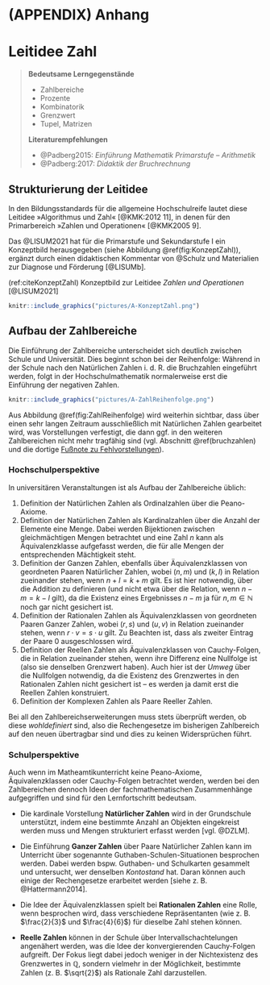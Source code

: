 # (APPENDIX) Anhang {-}

# Leitidee Zahl

> **Bedeutsame Lerngegenstände**
>
> - Zahlbereiche
> - Prozente
> - Kombinatorik
> - Grenzwert
> - Tupel, Matrizen
>
> **Literaturempfehlungen**
>
> - @Padberg2015: *Einführung Mathematik Primarstufe -- Arithmetik*
> - @Padberg:2017: *Didaktik der Bruchrechnung*


## Strukturierung der Leitidee {#strukturierung-der-leitidee-zahl}

In den Bildungsstandards für die allgemeine Hochschulreife lautet diese Leitidee »Algorithmus und Zahl« [@KMK:2012 11], in denen für den Primarbereich »Zahlen und Operationen« [@KMK2005 9].

Das @LISUM2021 hat für die Primarstufe und Sekundarstufe I ein Konzeptbild herausgegeben (siehe Abbildung \@ref(fig:KonzeptZahl)), ergänzt durch einen didaktischen Kommentar von @Schulz und Materialien zur Diagnose und Förderung [@LISUMb].

(ref:citeKonzeptZahl) Konzeptbild zur Leitidee *Zahlen und Operationen* [@LISUM2021]

```r
knitr::include_graphics("pictures/A-KonzeptZahl.png")
```  


## Aufbau der Zahlbereiche

Die Einführung der Zahlbereiche unterscheidet sich deutlich zwischen Schule und Universität. Dies beginnt schon bei der Reihenfolge: Während in der Schule nach den Natürlichen Zahlen i. d. R. die Bruchzahlen eingeführt werden, folgt in der Hochschulmathematik normalerweise erst die Einführung der negativen Zahlen.

```r
knitr::include_graphics("pictures/A-ZahlReihenfolge.png")
```  

Aus Abbildung \@ref(fig:ZahlReihenfolge) wird weiterhin sichtbar, dass über einen sehr langen Zeitraum ausschließlich mit Natürlichen Zahlen gearbeitet wird, was Vorstellungen verfestigt, die dann ggf. in den weiteren Zahlbereichen nicht mehr tragfähig sind (vgl. Abschnitt \@ref(bruchzahlen) und die dortige [Fußnote zu Fehlvorstellungen](#fn5)).

### Hochschulperspektive

In universitären Veranstaltungen ist als Aufbau der Zahlbereiche üblich:

1. Definition der Natürlichen Zahlen als Ordinalzahlen über die Peano-Axiome.
2. Definition der Natürlichen Zahlen als Kardinalzahlen über die Anzahl der Elemente eine Menge. Dabei werden Bijektionen zwischen gleichmächtigen Mengen betrachtet und eine Zahl $n$ kann als Äquivalenzklasse aufgefasst werden, die für alle Mengen der entsprechenden Mächtigkeit steht.
3. Definition der Ganzen Zahlen, ebenfalls über Äquivalenzklassen von geordneten Paaren Natürlicher Zahlen, wobei $(n,m)$ und $(k,l)$ in Relation zueinander stehen, wenn $n+l = k+m$ gilt. Es ist hier notwendig, über die Addition zu definieren (und nicht etwa über die Relation, wenn $n-m = k-l$ gilt), da die Existenz eines Ergebnisses $n-m$ ja für $n,m\in\mathbb{N}$ noch gar nicht gesichert ist.
4. Definition der Rationalen Zahlen als Äquivalenzklassen von geordneten Paaren Ganzer Zahlen, wobei $(r,s)$ und $(u,v)$ in Relation zueinander stehen, wenn $r\cdot v = s\cdot u$ gilt. Zu Beachten ist, dass als zweiter Eintrag der Paare $0$ ausgeschlossen wird.
5. Definition der Reellen Zahlen als Äquivalenzklassen von Cauchy-Folgen, die in Relation zueinander stehen, wenn ihre Differenz eine Nullfolge ist (also sie denselben Grenzwert haben). Auch hier ist der *Umweg* über die Nullfolgen notwendig, da die Existenz des Grenzwertes in den Rationalen Zahlen nicht gesichert ist -- es werden ja damit erst die Reellen Zahlen konstruiert.
6. Definition der Komplexen Zahlen als Paare Reeller Zahlen.

Bei all den Zahlbereichserweiterungen muss stets überprüft werden, ob diese *wohldefiniert* sind, also die Rechengesetze im bisherigen Zahlbereich auf den neuen übertragbar sind und dies zu keinen Widersprüchen führt.


### Schulperspektive

Auch wenn im Matheamtikunterricht keine Peano-Axiome, Äquivalenzklassen oder Cauchy-Folgen betrachtet werden, werden bei den Zahlbereichen dennoch Ideen der fachmathematischen Zusammenhänge aufgegriffen und sind für den Lernfortschritt bedeutsam.

* Die kardinale Vorstellung **Natürlicher Zahlen** wird in der Grundschule unterstützt, indem eine bestimmte Anzahl an Objekten eingekreist werden muss und Mengen strukturiert erfasst werden [vgl. @DZLM].

* Die Einführung **Ganzer Zahlen** über Paare Natürlicher Zahlen kann im Unterricht über sogenannte Guthaben-Schulen-Situationen besprochen werden. Dabei werden bspw. Guthaben- und Schulkarten gesammelt und untersucht, wer denselben *Kontostand* hat. Daran können auch einige der Rechengesetze erarbeitet werden [siehe z. B. @Hattermann2014].

* Die Idee der Äquivalenzklassen spielt bei **Rationalen Zahlen** eine Rolle, wenn besprochen wird, dass verschiedene Repräsentanten (wie z. B. $\frac{2}{3}$ und $\frac{4}{6}$) für dieselbe Zahl stehen können. 
* **Reelle Zahlen** können in der Schule über Intervallschachtelungen angenähert werden, was die Idee der konvergierenden Cauchy-Folgen aufgreift. Der Fokus liegt dabei jedoch weniger in der Nichtexistenz des Grenzwertes in $\mathbb{Q}$, sondern vielmehr in der Möglichkeit, bestimmte Zahlen (z. B. $\sqrt{2}$) als Rationale Zahl darzustellen. 

<!-- Konzeptbild -->


<!-- Was zeichnet die Leitidee aus? -->


<!-- Bedeutung der Primarstufe für die Sekundarstufe -->


<!-- Warum kann ich aus -1 die Wurzel ziehen aber niemals  durch 0 teilen? -->

<!-- Auf Folien mathematik lehren anwerben -->
<!-- (am Bsp. "Den Stellenwerten eine Bedeutung geben") -->


<!-- Termbegriff und Variablenaspekte -->


